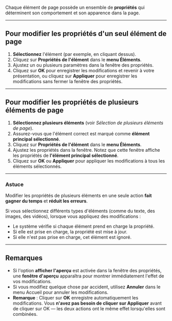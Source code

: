 Chaque élément de page possède un ensemble de **propriétés** qui déterminent son comportement et son apparence dans la page.

***

## Pour modifier les propriétés d'un seul élément de page

1. **Sélectionnez** l'élément (par exemple, en cliquant dessus).
2. Cliquez sur **Propriétés de l'élément** dans le **menu Éléments**.
3. Ajustez un ou plusieurs paramètres dans la fenêtre des propriétés.
4. Cliquez sur **OK** pour enregistrer les modifications et revenir à votre présentation, ou cliquez sur **Appliquer** pour enregistrer les modifications sans fermer la fenêtre des propriétés.

***

## Pour modifier les propriétés de plusieurs éléments de page

1. **Sélectionnez plusieurs éléments** (voir *Sélection de plusieurs éléments de page*).
2. Assurez-vous que l'élément correct est marqué comme **élément principal sélectionné**.
3. Cliquez sur **Propriétés de l'élément** dans le **menu Éléments**.
4. Ajustez les propriétés dans la fenêtre. Notez que cette fenêtre affiche les propriétés de **l'élément principal sélectionné**.
5. Cliquez sur **OK** ou **Appliquer** pour appliquer les modifications à tous les éléments sélectionnés.

***

### Astuce

Modifier les propriétés de plusieurs éléments en une seule action **fait gagner du temps** et **réduit les erreurs**.

Si vous sélectionnez différents types d'éléments (comme du texte, des images, des vidéos), lorsque vous appliquez des modifications :

* Le système vérifie si chaque élément prend en charge la propriété.
* Si elle est prise en charge, la propriété est mise à jour.
* Si elle n'est pas prise en charge, cet élément est ignoré.

***

## Remarques

* Si l'option **afficher l'aperçu** est activée dans la fenêtre des propriétés, une **fenêtre d'aperçu** apparaîtra pour montrer immédiatement l'effet de vos modifications.
* Si vous modifiez quelque chose par accident, utilisez **Annuler** dans le menu Accueil pour annuler les modifications.
* **Remarque** : Cliquer sur **OK** enregistre automatiquement les modifications. Vous **n'avez pas besoin de cliquer sur Appliquer** avant de cliquer sur OK — les deux actions ont le même effet lorsqu'elles sont combinées.
